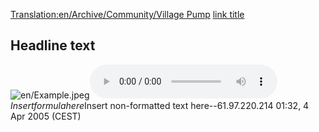 [[Translation:en/Archive/Community/Village Pump]]
[http://www.example.com link title]
== Headline text ==
[[File:en/Example.jpeg]][[File:en/Example.mp3]]<math>Insert formula here</math><nowiki>Insert non-formatted text here</nowiki>--61.97.220.214 01:32, 4 Apr 2005 (CEST)
